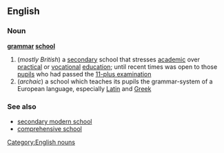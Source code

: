 ==English==
[[Category:English nouns]]
{{wikipedia}}
===Noun===
'''[[grammar]] [[school]]'''
#(''mostly British'') a [[secondary]] school that stresses [[academic]] over [[practical]] or [[vocational]] [[education]]; until recent times was open to those [[pupil]]s who had passed the [[11-plus examination]]
#(''archaic'') a school which teaches its pupils the grammar-system of a European language, especially [[Latin]] and [[Greek]]
===See also===
*[[secondary modern school]]
*[[comprehensive school]]